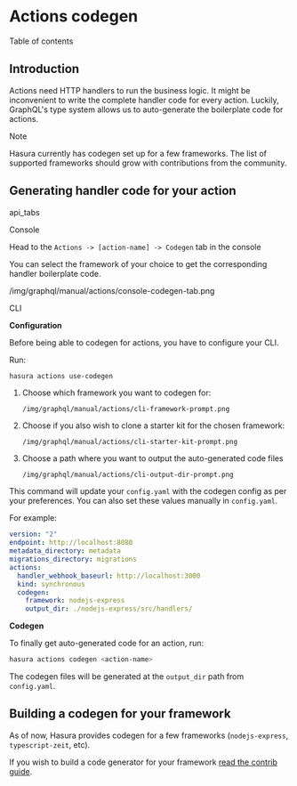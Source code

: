 
Actions codegen
===============

Table of contents

Introduction
------------

Actions need HTTP handlers to run the business logic. It might be
inconvenient to write the complete handler code for every action.
Luckily, GraphQL\'s type system allows us to auto-generate the
boilerplate code for actions.

Note

Hasura currently has codegen set up for a few frameworks. The list of
supported frameworks should grow with contributions from the community.

Generating handler code for your action
---------------------------------------

api\_tabs

Console

Head to the `Actions -> [action-name] -> Codegen` tab in the console

You can select the framework of your choice to get the corresponding
handler boilerplate code.

/img/graphql/manual/actions/console-codegen-tab.png

CLI

**Configuration**

Before being able to codegen for actions, you have to configure your
CLI.

Run:

```bash
hasura actions use-codegen
```

1.  Choose which framework you want to codegen for:

        /img/graphql/manual/actions/cli-framework-prompt.png
    
2.  Choose if you also wish to clone a starter kit for the chosen
    framework:

        /img/graphql/manual/actions/cli-starter-kit-prompt.png
    
3.  Choose a path where you want to output the auto-generated code files

        /img/graphql/manual/actions/cli-output-dir-prompt.png
    
This command will update your `config.yaml` with the codegen config as
per your preferences. You can also set these values manually in
`config.yaml`.

For example:

```yaml
version: "2"
endpoint: http://localhost:8080
metadata_directory: metadata
migrations_directory: migrations
actions:
  handler_webhook_baseurl: http://localhost:3000
  kind: synchronous
  codegen:
    framework: nodejs-express
    output_dir: ./nodejs-express/src/handlers/
```

**Codegen**

To finally get auto-generated code for an action, run:

```bash
hasura actions codegen <action-name>
```

The codegen files will be generated at the `output_dir` path from
`config.yaml`.

Building a codegen for your framework
-------------------------------------

As of now, Hasura provides codegen for a few frameworks
(`nodejs-express`, `typescript-zeit`, etc).

If you wish to build a code generator for your framework [read the
contrib guide](https://github.com/hasura/codegen-builder-contrib/).
